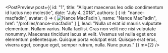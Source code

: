 

<PostPreview
  post={{
    id: "1",
    title: "Aliquet maecenas leo odio condimentum id luctus nec molestie",
    date: "July 4, 2018",
    authors: [
      {
        id: "nance-macfadin",
        avatar: () => (
          <Image
            alt="Nance MacFadin"
            borderRadius="circle"
            height={64}
            width={64}
            src="/avatar0.png"
          />
        ),
        name: "Nance MacFadin",
        href: "/profiles/nance-macfadin"
      }
    ],
    lead:
      "Nulla ut erat id mauris vulputate elementum. Nullam varius. Nulla facilisi. Cras non velit nec nisi vulputate nonummy. Maecenas tincidunt lacus at velit. Vivamus vel nulla eget eros elementum pellentesque. Quisque porta volutpat erat. Quisque erat eros, viverra eget, congue eget, semper rutrum, nulla. Nunc purus."
  }}
  m={2}
/>
